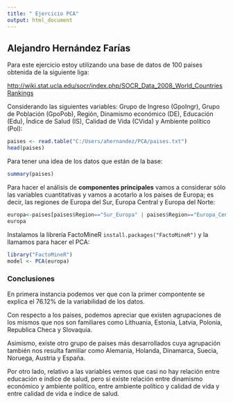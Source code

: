 ---
title: " Ejercicio PCA"
output: html_document
---


## Alejandro Hernández Farías



Para este ejercicio estoy utilizando una base de datos de 100 paises obtenida de la siguiente liga:

<http://wiki.stat.ucla.edu/socr/index.php/SOCR_Data_2008_World_CountriesRankings> 

Considerando las siguientes variables: Grupo de Ingreso (GpoIngr), Grupo de Población (GpoPob), Región, Dinamismo económico (DE), Educación (Edu), Índice de Salud (IS), Calidad de Vida (CVida) y Ambiente político (Pol):

```{r}
paises <- read.table("C:/Users/ahernandez/PCA/paises.txt")
head(paises)
```

Para tener una idea de los datos que están de la base:
```{r}
summary(paises)
```

Para hacer el análisis de __componentes principales__ vamos a considerar sólo las variables cuantitativas y vamos a acotarlo a los paises de Europa; es decir, las regiones de Europa del Sur, Europa Central y Europa del Norte:

```{r}
europa<-paises[paises$Region=="Sur_Europa" | paises$Region=="Europa_Central" | paises$Region=="Norte_Europa" ,4:8]
europa

```

Instalamos la librería FactoMineR `install.packages("FactoMineR")` y la llamamos para hacer el PCA:


```{r}
library("FactoMineR")
model <- PCA(europa)

```

### Conclusiones

En primera instancia podemos ver que con la primer compontente se explica el 76.12% de la variabilidad de los datos.

Con respecto a los paises, podemos apreciar que existen agrupaciones de los mismos que nos son familiares como Lithuania, Estonia, Latvia, Polonia, Republica Checa y Slovaquia. 

Asimismo, existe otro grupo de paises más desarrollados cuya agrupación también nos resulta familiar como Alemania, Holanda, Dinamarca, Suecia, Noruega, Austria y España.

Por otro lado, relativo a las variables vemos que casi no hay relación entre educación e índice de salud, pero sí existe relación entre dinamismo económico y ambiente político, entre ambiente político y calidad de vida y entre calidad de vida e índice de salud.